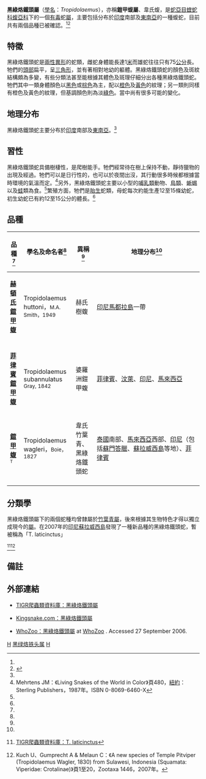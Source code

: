 {{Automatic taxobox
| taxon = Tropidolaemus
| authority = Wagler，1830
| image = Tropidolaemus_wagleri.jpg
| image_caption = [[鎧甲蝮|鎧甲蝮]]（''Tropidolaemus wagleri''）
| synonyms = * ''Tropidolaemus'' - Wagler，1830<ref name="McD99">McDiarmid RW、Campbell JA、Touré T：《Snake Species of the World: A Taxonomic and Geographic Reference, vol. 1》頁511，Herpetologists' League，1999年。ISBN 1-893777-00-6</ref>}}

'''黑綠烙鐵頭屬'''（[[學名|學名]]：''Tropidolaemus''），亦稱'''鎧甲蝮屬'''、韋氏蝮，是[[蛇亞目|蛇亞目]][[蝰蛇科|蝰蛇科]][[蝮亞科|蝮亞科]]下的一個[[毒蛇|有毒]]蛇[[屬|屬]]，主要包括分布於[[印度|印度]]南部及[[東南亞|東南亞]]的一種蝮蛇，目前共有兩個品種已被確認。<ref name="McD99"/><ref name="ITIS">{{ITIS|ID=634417|taxon=Tropidolaemus|year=2006|date=3 November}}</ref>

==特徵==
黑綠烙鐵頭蛇是[[兩性異形|兩性異形]]的蛇類，雌蛇身體能長達1[[米_(單位)|米]]而雄蛇往往只有75[[公分|公分]]長。牠們的[[頭部|頭部]]扁平，呈[[三角形|三角形]]，並有著相對地幼的軀體。黑綠烙鐵頭蛇的顏色及斑紋結構頗為多變，有些分類法甚至能根據其體色及斑理仔細分出各種黑綠烙鐵頭蛇。牠們其中一類身體顏色以[[黑色|黑色]]或[[棕色|棕色]]為主，配以[[橙色|橙色]]及[[黃色|黃色]]的紋理；另一類則同樣有橙色及黃色的紋理，但基調顏色則為淡[[綠色|綠色]]。當中尚有很多可能的變化。

==地理分布==
黑綠烙鐵頭蛇主要分布於[[印度|印度]]南部及[[東南亞|東南亞]]。<ref name="McD99"/>

==習性==
黑綠烙鐵頭蛇具備樹棲性，是爬樹能手。牠們經常待在樹上保持不動，靜待獵物的出現及經過。牠們可以是日行性的，也可以於夜間出沒，其行動很多時候都根據當時環境的氣溫而定。<ref name="Meh87">Mehrtens JM：《Living Snakes of the World in Color》頁480，[[紐約|紐約]]：Sterling Publishers，1987年。ISBN 0-8069-6460-X</ref>另外，黑綠烙鐵頭蛇主要以小型的[[哺乳類|哺乳類]]動物、[[鳥類|鳥類]]、[[蜥蜴|蜥蜴]]以及[[蛙|蛙]]類為食。<ref name="Meh87"/>繁殖方面，牠們是[[胎生|胎生]]蛇類，母蛇每次約能生產12至15條幼蛇，初生幼蛇已有約12至15公分的體長。<ref name="Meh87"/>

==品種==
{|cellspacing=0 cellpadding=2 border=1 style="border-collapse: collapse;"
!bgcolor="#f0f0f0"|品種<ref name="ITIS"/>
!bgcolor="#f0f0f0"|學名及命名者<ref name="ITIS"/>
!bgcolor="#f0f0f0"|異稱<ref name="Meh87"/>
!bgcolor="#f0f0f0"|地理分布<ref name="McD99"/>
|-
|'''[[赫頓氏鎧甲蝮|赫頓氏鎧甲蝮]]'''
|Tropidolaemus huttoni，<small>M.A. Smith，1949</small>
|赫氏樹蝮
|style="width:55%"|[[印尼|印尼]][[馬都拉島|馬都拉島]]一帶
|-
|-
|'''[[菲律賓鎧甲蝮|菲律賓鎧甲蝮]]'''  
|Tropidolaemus subannulatus <small>Gray, 1842</small>
|婆羅洲鎧甲蝮
|[[菲律賓|菲律賓]]、[[汶萊|汶萊]]、[[印尼|印尼]]、[[馬來西亞|馬來西亞]]
|-
|'''[[鎧甲蝮|鎧甲蝮]]'''<font size="-1"><sup>T</sup></font>
|Tropidolaemus wagleri，<small>Boie，1827</small>
|韋氏竹葉青、黑綠烙鐵頭蛇
|[[泰國|泰國]]南部、[[馬來西亞|馬來西亞]]西部、[[印尼|印尼]]（包括[[蘇門答臘|蘇門答臘]]、[[蘇拉威西島|蘇拉威西島]]等地）、[[菲律賓|菲律賓]]
|-
|}

==分類學==
黑綠烙鐵頭屬下的兩個蛇種均曾隸屬於[[竹葉青屬|竹葉青屬]]，後來根據其生物特色才得以獨立成現今的[[屬|屬]]。在2007年的[[印尼|印尼]][[蘇拉威西島|蘇拉威西島]]發現了一種新品種的黑綠烙鐵頭蛇，暫被稱為「T. laticinctus」

<ref name="NRDB-L">{{en}}[http://reptile-database.reptarium.cz/species.php?genus=Tropidolaemus&species=laticinctus TIGR爬蟲類資料庫：T. laticinctus]</ref><ref name="KGM07">Kuch U、Gumprecht A & Melaun C：《A new species of Temple Pitviper (Tropidolaemus Wagler, 1830) from Sulawesi, Indonesia (Squamata: Viperidae: Crotalinae)》頁1至20，Zootaxa 1446，2007年。</ref>

==備註==
{{reflist}}

==外部連結==
*{{en}}[http://reptile-database.reptarium.cz/search.php?&genus=Tropidolaemus&submit=Search TIGR爬蟲類資料庫：黑綠烙鐵頭屬]
*{{en}}[http://www.kingsnake.com/viper/history.html Kingsnake.com：黑綠烙鐵頭屬] {{Wayback|url=http://www.kingsnake.com/viper/history.html |date=20210323203518 }}
*{{en}}[http://www.whozoo.org/Anlife2002/ericacas/EAC_PitViper.html WhoZoo：黑綠烙鐵頭屬] {{Wayback|url=http://www.whozoo.org/Anlife2002/ericacas/EAC_PitViper.html |date=20200807055223 }} at [http://www.whozoo.org/ WhoZoo] {{Wayback|url=http://www.whozoo.org/ |date=20201114001708 }}. Accessed 27 September 2006.
{{Taxonbar}}
[[Category:蝰科|H]]
[[Category:黑绿烙铁头属|]]
[[Category:1830年描述的分类群|H]]